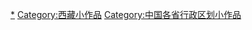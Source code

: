 {{Hiddencat}}

[[Category:西藏行政区划|*]]
[[Category:西藏小作品|Category:西藏小作品]]
[[Category:中国各省行政区划小作品|Category:中国各省行政区划小作品]]